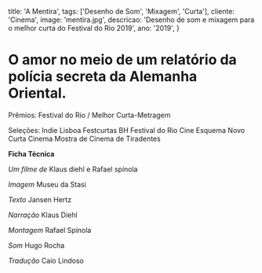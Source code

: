  title: 'A Mentira',
  tags: ['Desenho de Som', 'Mixagem', 'Curta'],
  cliente: 'Cinema',
  image: 'mentira.jpg',
  descricao: 'Desenho de som e mixagem para o melhor curta do Festival do Rio 2019',
  ano: '2019',
}

# O amor no meio de um relatório da polícia secreta da Alemanha Oriental.

Prêmios:
Festival do Rio / Melhor Curta-Metragem

Seleções:
Indie Lisboa
Festcurtas BH
Festival do Rio
Cine Esquema Novo 
Curta Cinema
Mostra de Cinema de Tiradentes

<b>Ficha Técnica</b>

<i>Um filme de
</i>Klaus diehl e Rafael spínola

<i>Imagem</i>
Museu da Stasi

<i>Texto</i>
Jansen Hertz

<i>Narração</i>
Klaus Diehl

<i>Montagem</i>
Rafael Spínola

<i>Som</i>
Hugo Rocha

<i>Tradução</i>
Caio Lindoso

